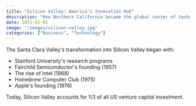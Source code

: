 ```yaml
---
title: "Silicon Valley: America's Innovation Hub"
description: "How Northern California became the global center of technology"
date: 1971-01-01
image: "/images/silicon-valley.jpg"
categories: ["Business", "Technology"]
---
```


The Santa Clara Valley's transformation into Silicon Valley began with:

- Stanford University's research programs
- Fairchild Semiconductor's founding (1957)
- The rise of Intel (1968)
- Homebrew Computer Club (1975)
- Apple's founding (1976)

Today, Silicon Valley accounts for 1/3 of all US venture capital investment.
